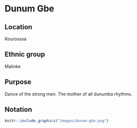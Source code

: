 # Dunum Gbe

## Location
Kouroussa

## Ethnic group
Malinke

## Purpose
Dance of the strong men. The mother of all dunumba rhythms.

## Notation
```r
knitr::include_graphics("images/dunum-gbe.png")
```